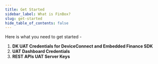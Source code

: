 ```yaml
---
title: Get Started
sidebar_label: What is FinBox?
slug: get-started
hide_table_of_contents: false
---
```



Here is what you need to get started - 

1.  **DK UAT Credentials for DeviceConnect and Embedded Finance SDK**
2.   **UAT Dashboard Credentials**
3.   **REST APIs UAT Server Keys**

